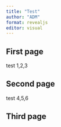 ```yaml
---
title: "Test"
author: "ADM"
format: revealjs
editor: visual
---
```


## First page

test 1,2,3

## Second page

test 4,5,6

## Third page
<!-- some comment 
<iframe src="https://magic-bullet.shinyapps.io/JPharmacokinetPharmacodyn" width="100%" height="600px" style="border:none;"
  allowfullscreen mozallowfullscreen webkitallowfullscreen ></iframe> 
-->